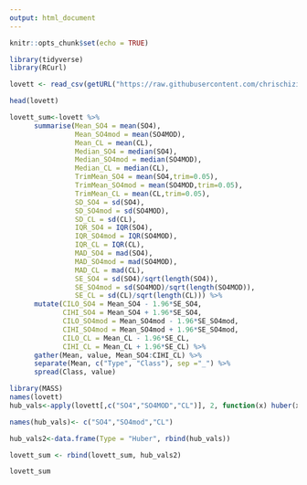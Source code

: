 ```yaml
---
output: html_document
---
```


```r
knitr::opts_chunk$set(echo = TRUE)
```

```r

library(tidyverse)
library(RCurl)

lovett <- read_csv(getURL("https://raw.githubusercontent.com/chrischizinski/SNR_R_Group/master/data/ExperimentalDesignData/chpt02/lovett.csv"))

head(lovett)

lovett_sum<-lovett %>% 
      summarise(Mean_SO4 = mean(SO4),
                Mean_SO4mod = mean(SO4MOD),
                Mean_CL = mean(CL),
                Median_SO4 = median(SO4),
                Median_SO4mod = median(SO4MOD),
                Median_CL = median(CL),
                TrimMean_SO4 = mean(SO4,trim=0.05),
                TrimMean_SO4mod = mean(SO4MOD,trim=0.05),
                TrimMean_CL = mean(CL,trim=0.05),
                SD_SO4 = sd(SO4),
                SD_SO4mod = sd(SO4MOD),
                SD_CL = sd(CL),
                IQR_SO4 = IQR(SO4),
                IQR_SO4mod = IQR(SO4MOD),
                IQR_CL = IQR(CL),
                MAD_SO4 = mad(SO4),
                MAD_SO4mod = mad(SO4MOD),
                MAD_CL = mad(CL),
                SE_SO4 = sd(SO4)/sqrt(length(SO4)),
                SE_SO4mod = sd(SO4MOD)/sqrt(length(SO4MOD)),
                SE_CL = sd(CL)/sqrt(length(CL))) %>% 
      mutate(CILO_SO4 = Mean_SO4 - 1.96*SE_SO4,
             CIHI_SO4 = Mean_SO4 + 1.96*SE_SO4,
             CILO_SO4mod = Mean_SO4mod - 1.96*SE_SO4mod,
             CIHI_SO4mod = Mean_SO4mod + 1.96*SE_SO4mod,
             CILO_CL = Mean_CL - 1.96*SE_CL,
             CIHI_CL = Mean_CL + 1.96*SE_CL) %>% 
      gather(Mean, value, Mean_SO4:CIHI_CL) %>% 
      separate(Mean, c("Type", "Class"), sep ="_") %>% 
      spread(Class, value)

library(MASS)
names(lovett)
hub_vals<-apply(lovett[,c("SO4","SO4MOD","CL")], 2, function(x) huber(x)$mu)

names(hub_vals)<- c("SO4","SO4mod","CL")

hub_vals2<-data.frame(Type = "Huber", rbind(hub_vals))

lovett_sum <- rbind(lovett_sum, hub_vals2)

lovett_sum
```

